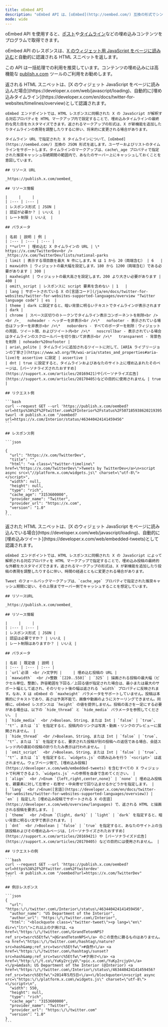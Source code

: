 ```yaml
---
title: oEmbed API
description: "oEmbed API は、[oEmbed](http://oembed.com/) 互換の形式でシンプルな埋め込み用 HTML を返します。"
mode: wide
---
```


oEmbed API を使用すると、[ポスト](https://developer.x.com/en/docs/twitter-for-websites/embedded-tweets/overview)や[タイムライン](https://developer.x.com/en/docs/twitter-for-websites/timelines/overview)などの埋め込みコンテンツをプログラムで取得できます。

oEmbed API のレスポンスは、[X のウィジェット用 JavaScript をページに読み込む](https://developer.x.com/web/javascript/loading)と自動的に認識される HTML スニペットを返します。

この API は一括処理での利用を推奨しています。コンテンツの埋め込みには高機能な [publish.x.com](https://publish.x.com/#) ツールのご利用をお勧めします。

<Tabs>
  <Tab title="Embedded timelines">
    返される HTML スニペットは、[X のウィジェット JavaScript をページに読み込んだ場合](https://developer.x.com/web/javascript/loading)、自動的に[埋め込みタイムライン](https://developer.x.com/en/docs/twitter-for-websites/timelines/overview)として認識されます。

    oEmbed エンドポイントでは、HTML レスポンスに同梱された X の JavaScript が解釈する対応プロパティを HTML マークアップ内で設定することで、埋め込みタイムラインの最終的な見た目をカスタマイズできます。返されるマークアップの形式は、X が新機能を追加したりタイムラインの表現を調整したりするに伴い、将来的に変更される場合があります。

    タイムライン URL で指定された X タイムラインについて、[oEmbed](https://oembed.com/) 互換の JSON 形式を返します。ユーザーおよびリストのタイムラインをサポートします。タイムラインのマークアップは、cache\_age プロパティで指定された推奨キャッシュ存続期間の範囲内で、あなたのサーバー上にキャッシュしておくことを意図しています。

    ## リソース URL

    _https://publish.x.com/oembed_

    ## リソース情報

    |     |     |
    | :--- | :--- |
    | レスポンス形式 | JSON |
    | 認証が必要か？ | いいえ  |
    | レート制限 | いいえ  |

    ## パラメータ

    | 名前 | 説明 | 例 |
    | :--- | :--- | :--- |
    | **url** | 埋め込む X タイムラインの URL | \*   https://x.com/TwitterDev<br /> _https://x.com/TwitterDev/lists/national-parks
    | limit | 表示する項目数を最大 N 件にします。N は 1 から 20（両端含む） | 6   |
    | maxwidth | ウィジェットの最大幅を設定します。180 から 1200（両端含む）である必要があります | 300 |
    | maxheight | ウィジェットの最大高さを設定します。200 より大きい必要があります | 400 |
    | omit\_script | レスポンスに script 要素を含めない | 1   |
    | lang | サポートされている X の[言語コード](/ja/en/docs/twitter-for-websites/twitter-for-websites-supported-languages/overview "Twitter language code") | es  |
    | theme | dark に設定すると、暗い背景に明るいテキストでタイムラインが表示されます | dark |
    | chrome | スペース区切りのトークンでタイムライン表示コンポーネントを削除<br /><br />_   noheader - ヘッダーを非表示<br />\*   nofooter - 表示されている場合はフッターを非表示<br />\*   noborders - すべてのボーダーを削除：ウィジェットの周囲、ツイート間、およびツイート内<br />\*   noscrollbar - 表示されている場合はタイムラインのスクロールバーを切り抜いて非表示<br />\*   transparent - 背景色を削除 | noheader%20nofooter |
    | aria\_polite | タイムラインに追加されるツイートに対して、[ARIA ライブリージョンの丁寧さ](https://www.w3.org/TR/wai-aria/states_and_properties#aria-live)を assertive に設定 | assertive |
    | dnt | true に設定すると、タイムラインおよびあなたのサイト上に埋め込まれたそのページは、[パーソナライズされたおすすめ](https://support.x.com/articles/20169421)や[パーソナライズ広告](https://support.x.com/articles/20170405)などの目的に使用されません | true |

    ## リクエスト例

    ```bash
    curl --request GET --url 'https://publish.x.com/oembed?url=https%3A%2F%2Ftwitter.com%2FInterior%2Fstatus%2F507185938620219395'
    twurl -H publish.x.com "/oembed?url=https://x.com/Interior/status/463440424141459456"
    ```

    ## レスポンス例

    ```json

    {
      "url": "https://x.com/TwitterDev",
      "title": "",
      "html": "<a class=\"twitter-timeline\" href=\"https://x.com/TwitterDev\">Tweets by TwitterDev</a>\n<script async src=\"//platform.x.com/widgets.js\" charset=\"utf-8\"></script>",
      "width": null,
      "height": null,
      "type": "rich",
      "cache_age": "3153600000",
      "provider_name": "Twitter",
      "provider_url": "https://x.com",
      "version": "1.0"
    }
    ```
  </Tab>

  <Tab title="Embedded Tweets">
    返された HTML スニペットは、[X のウィジェット JavaScript をページに読み込んでいる場合](https://developer.x.com/web/javascript/loading)、自動的に[埋め込みツイート](https://developer.x.com/web/embedded-tweets)として認識されます。

    oEmbed エンドポイントでは、HTML レスポンスに同梱された X の JavaScript によって解釈される対応プロパティを HTML マークアップで指定することで、埋め込み投稿の最終的な外観をカスタマイズできます。返されるマークアップの形式は、X が新機能を追加したり投稿の表現を調整したりするに伴い、時間の経過とともに変更される場合があります。

    Tweet のフォールバックマークアップは、`cache_age` プロパティで指定された推奨キャッシュ期間に従い、その上限までサーバー側でキャッシュすることを想定しています。

    ## リソースURL

    _https://publish.x.com/oembed_

    ## リソース情報

    |     |     |
    | :--- | :--- |
    | レスポンス形式 | JSON |
    | 認証は必要ですか？ | いいえ |
    | レート制限はありますか？ | いいえ |

    ## パラメータ

    | 名前 | 既定値 | 説明 |
    | :--- | :--- | :--- |
    | `url`必須  <br />文字列 |     | 埋め込む投稿の URL |
    | `maxwidth`  <br />整数 `[220..550]` | `325` | 描画される投稿の最大幅（ピクセル単位、整数）。許容範囲を下回る／上回る値が指定された場合は、最小または最大のサポート幅として返され、そのリセット後の幅は返される `width` プロパティに反映されます。なお、X は oEmbed の `maxheight` パラメータをサポートしていません。投稿は本質的にテキストであり、高さは予測不能で、画像や動画のようにスケーリングできません。同様に、oEmbed レスポンスは `height` の値を提供しません。投稿の高さを一定にする必要がある場合は、以下の `hide_thread` と `hide_media` パラメータを参照してください。 |
    | `hide_media`  <br />Boolean、String、または Int | `false` | `true`、`"t"`、または `1` を指定すると、投稿内のリンクは写真・動画・リンクのプレビューに展開されません。 |
    | `hide_thread`  <br />Boolean、String、または Int | `false` | `true`、`"t"`、または `1` を指定すると、要求された投稿が別の投稿への返信である場合、会話スレッド内の直前の投稿の折りたたみ表示は行われません。 |
    | `omit_script`  <br />Boolean、String、または Int | `false` | `true`、`"t"`、または `1` を指定すると、`widgets.js` の読み込みを行う `<script>` は返されません。ウェブページ側で、[埋め込み投稿](https://developer.x.com/web/embedded-tweets) を含むすべての X ウィジェットで利用できるよう、`widgets.js` への参照を自身で含めてください。 |
    | `align`  <br />Enum `{left,right,center,none}` | `none` | 埋め込み投稿を、親要素に対して左寄せ・右寄せ・中央寄せで回り込ませるかどうかを指定します。 |
    | `lang`  <br />Enum([言語](https://developer.x.com/en/docs/twitter-for-websites/twitter-for-websites-supported-languages/overview)) | `en` | 指定した [埋め込み投稿でサポートされる X の言語](https://developer.x.com/web/overview/languages) で、返される HTML と描画される投稿を要求します。 |
    | `theme`  <br />Enum `{light, dark}` | `light` | `dark` を指定すると、暗い背景に明るい文字で表示されます。 |
    | `dnt`  <br />Boolean | `false` | `true` を指定すると、あなたのサイト上の当該投稿およびその埋め込みページは、[パーソナライズされたおすすめ](https://support.x.com/articles/20169421) や [パーソナライズド広告](https://support.x.com/articles/20170405) などの目的には使用されません。 |

    ## リクエストの例

    ```bash
    curl --request GET --url 'https://publish.x.com/oembed?url=https%3A%2F%2Ftwitter.com%2Ftwiterdev'
    twurl -H publish.x.com "/oembed?url=https://x.com/TwitterDev"
    ```

    ## 例示レスポンス

    ```json
    {
      "url": "https:\/\/twitter.com\/Interior\/status\/463440424141459456",
      "author_name": "US Department of the Interior",
      "author_url": "https:\/\/twitter.com\/Interior",
      "html": "<blockquote class=\"twitter-tweet\"><p lang=\"en\" dir=\"ltr\">これ以上の夕焼けは、<a href=\"https:\/\/twitter.com\/GrandTetonNPS?ref_src=twsrc%5Etfw\">@GrandTetonNPS<\/a> のこの景色に勝るものはありません。<a href=\"https:\/\/twitter.com\/hashtag\/nature?src=hash&amp;ref_src=twsrc%5Etfw\">#自然<\/a> <a href=\"https:\/\/twitter.com\/hashtag\/sunset?src=hash&amp;ref_src=twsrc%5Etfw\">#夕焼け<\/a> <a href=\"http:\/\/t.co\/YuKy2rcjyU\">pic.x.com\/YuKy2rcjyU<\/a><\/p>&mdash; US Department of the Interior (@Interior) <a href=\"https:\/\/twitter.com\/Interior\/status\/463440424141459456?ref_src=twsrc%5Etfw\">2014年5月5日<\/a><\/blockquote>\n<script async src=\"https:\/\/platform.x.com\/widgets.js\" charset=\"utf-8\"><\/script>\n",
      "width": 550,
      "height": null,
      "type": "rich",
      "cache_age": "3153600000",
      "provider_name": "Twitter",
      "provider_url": "https:\/\/twitter.com"
      "version": "1.0"
    }
    ```
  </Tab>
</Tabs>